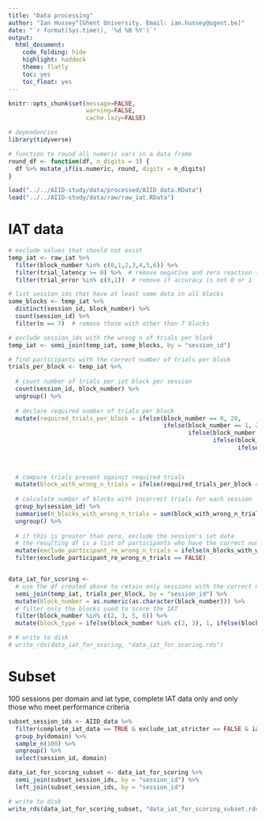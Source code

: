 ```yaml
---
title: "Data processing"
author: "Ian Hussey^[Ghent University. Email: ian.hussey@ugent.be]"
date: "`r format(Sys.time(), '%d %B %Y')`"
output:
  html_document:
    code_folding: hide
    highlight: haddock
    theme: flatly
    toc: yes
    toc_float: yes
---
```


```r
knitr::opts_chunk$set(message=FALSE,
                      warning=FALSE,
                      cache.lazy=FALSE)
```

```r

# dependencies
library(tidyverse)

# function to round all numeric vars in a data frame
round_df <- function(df, n_digits = 3) {
  df %>% mutate_if(is.numeric, round, digits = n_digits)
}

load("../../AIID-study/data/processed/AIID_data.RData")
load("../../AIID-study/data/raw/raw_iat.RData")

```

# IAT data

```r

# exclude values that should not exist
temp_iat <- raw_iat %>%
  filter(block_number %in% c(0,1,2,3,4,5,6)) %>%
  filter(trial_latency >= 0) %>%  # remove negative and zero reaction times
  filter(trial_error %in% c(0,1))  # remove if accuracy is not 0 or 1

# list session_ids that have at least some data in all blocks
some_blocks <- temp_iat %>%
  distinct(session_id, block_number) %>%
  count(session_id) %>%
  filter(n == 7)  # remove those with other than 7 blocks

# exclude session_ids with the wrong n of trials per block
temp_iat <- semi_join(temp_iat, some_blocks, by = "session_id")

# find participants with the correct number of trials per block
trials_per_block <- temp_iat %>%
  
  # count number of trials per iat block per session
  count(session_id, block_number) %>%
  ungroup() %>%
  
  # declare required number of trials per block
  mutate(required_trials_per_block = ifelse(block_number == 0, 20,
                                            ifelse(block_number == 1, 20,
                                                   ifelse(block_number == 2, 20,
                                                          ifelse(block_number == 3, 40,
                                                                 ifelse(block_number == 4, 40,
                                                                        ifelse(block_number == 5, 20,
                                                                               ifelse(block_number == 6, 40, NA)))))))) %>%
  
  # compare trials present against required trials
  mutate(block_with_wrong_n_trials = ifelse(required_trials_per_block == n, 0, 1)) %>%
  
  # calculate number of blocks with incorrect trials for each session
  group_by(session_id) %>%
  summarise(n_blocks_with_wrong_n_trials = sum(block_with_wrong_n_trials)) %>%
  ungroup() %>%
  
  # if this is greater than zero, exclude the session's iat data
  # the resulting df is a list of participants who have the correct number of trials
  mutate(exclude_participant_re_wrong_n_trials = ifelse(n_blocks_with_wrong_n_trials > 0, TRUE, FALSE)) %>%
  filter(exclude_participant_re_wrong_n_trials == FALSE)


data_iat_for_scoring <- 
  # use the df created above to retain only sessions with the correct number of trials in the IAT
  semi_join(temp_iat, trials_per_block, by = "session_id") %>%
  mutate(block_number = as.numeric(as.character(block_number))) %>%
  # filter only the blocks used to score the IAT
  filter(block_number %in% c(2, 3, 5, 6)) %>%
  mutate(block_type = ifelse(block_number %in% c(2, 3), 1, ifelse(block_number %in% c(5, 6), 2, NA)))

# # write to disk
# write_rds(data_iat_for_scoring, "data_iat_for_scoring.rds")

```

# Subset

100 sessions per domain and iat type, complete IAT data only and only those who meet performance criteria

```r

subset_session_ids <- AIID_data %>%
  filter(complete_iat_data == TRUE & exclude_iat_stricter == FALSE & iat_type == "Evaluation") %>%
  group_by(domain) %>%
  sample_n(100) %>%
  ungroup() %>%
  select(session_id, domain)

data_iat_for_scoring_subset <- data_iat_for_scoring %>%
  semi_join(subset_session_ids, by = "session_id") %>%
  left_join(subset_session_ids, by = "session_id")

# write to disk
write_rds(data_iat_for_scoring_subset, "data_iat_for_scoring_subset.rds")

```

